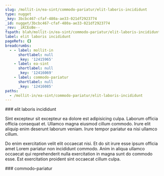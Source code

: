 ```yaml
---
slug: /mollit-in/ea-sint/commodo-pariatur/elit-laboris-incididunt
type: nugget
_key: 3bcbc467-cfaf-480a-ae33-021df2923774
_id: nugget/3bcbc467-cfaf-480a-ae33-021df2923774
_rev: _iKCEoBe--_
fspath: blah/mollit-in/ea-sint/commodo-pariatur/elit-laboris-incididunt.md
label: elit laboris incididunt
pageRefs: {}
breadcrumbs:
  - - label: mollit-in
      shortlabel: null
      _key: '12415965'
    - label: ea-sint
      shortlabel: null
      _key: '12416069'
    - label: commodo-pariatur
      shortlabel: null
      _key: '12416085'
paths:
  - /mollit-in/ea-sint/commodo-pariatur/elit-laboris-incididunt
---
```


<NuggetArea>
<Nugget slug="/mollit-in/ea-sint/commodo-pariatur/elit-laboris-incididunt" type="nugget" _key="3bcbc467-cfaf-480a-ae33-021df2923774" _id="nugget/3bcbc467-cfaf-480a-ae33-021df2923774" _rev="_iKCEoBe--_" fspath="blah/mollit-in/ea-sint/commodo-pariatur/elit-laboris-incididunt.md" label="elit laboris incididunt" paths="/mollit-in/ea-sint/commodo-pariatur/elit-laboris-incididunt">
<NuggetBody>
### elit laboris incididunt

Sint excepteur sit excepteur ea dolore est adipisicing culpa. Laborum officia officia consequat et. Ullamco magna eiusmod cillum commodo. Irure elit aliquip enim deserunt laborum veniam. Irure tempor pariatur ea nisi ullamco cillum.

Do enim exercitation velit elit occaecat nisi. Et do sit irure esse ipsum officia amet Lorem pariatur non incididunt commodo. Anim in aliqua ullamco occaecat qui reprehenderit nulla exercitation in magna sunt do commodo esse. Est exercitation proident sint occaecat cillum culpa.

</NuggetBody>
<Breadcrumbs>
<Crumbs>
<Crumb _key="12415965" label="mollit-in" /><Crumb _key="12416069" label="ea-sint" /><Crumb _key="12416085" label="commodo-pariatur" />
</Crumbs>
</Breadcrumbs>
</Nugget>

<NuggetsInbound>
</NuggetsInbound>
<NuggetsOutbound>
</NuggetsOutbound>
</NuggetArea>
<PassagesInbound>
<Passage direction="inbound" type="passage" _key="12416085" _id="passage/12416085" _rev="_iKCEoBa--_" label="commodo-pariatur" passage="commodo-pariatur" fspath="blah/mollit-in/ea-sint/commodo-pariatur" paths="/mollit-in/ea-sint/commodo-pariatur" slug="/mollit-in/ea-sint/commodo-pariatur">
<NuggetBody>
### commodo-pariatur

</NuggetBody>
<Breadcrumbs>
<Crumbs>
<Crumb _key="12415965" label="mollit-in" /><Crumb _key="12416069" label="ea-sint" />
</Crumbs>
</Breadcrumbs>
</Passage>

</PassagesInbound>
<PassagesOutbound>
</PassagesOutbound>